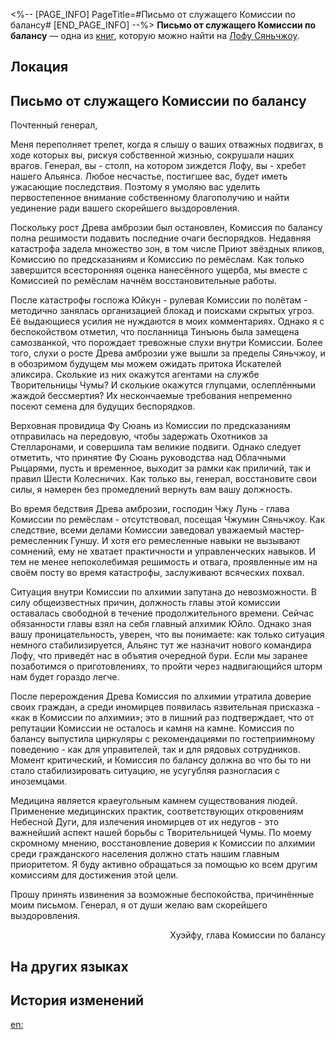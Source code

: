 <%-- [PAGE_INFO]
PageTitle=#Письмо от служащего Комиссии по балансу#
[END_PAGE_INFO] --%>
{{Дополнить}}
{{Книга Инфобокс
|id           = 279
|partIds      = 190529
|Название     = 
|Изображение  = Иконка письма.png
|Мир          = Лофу Сяньчжоу
|Томов        = 1
|Автор        = <!--нужно добавить-->
|Описание     = Письмо из Комиссии по балансу генералу Цзин Юаню.
|Том1         = {{tx}}
|Источник1    = {{tx|Отсутствует источник}}
|Персонажи    = 
|Фракции      = 
}}
'''Письмо от служащего Комиссии по балансу''' — одна из [[Книги|книг]], которую можно найти на [[Лофу Сяньчжоу]].

==Локация==
{{Отметка карты|<!--название карты-->|<!--id отметки-->}}

==Письмо от служащего Комиссии по балансу==
Почтенный генерал,

Меня переполняет трепет, когда я слышу о ваших отважных подвигах, в ходе которых вы, рискуя собственной жизнью, сокрушали наших врагов. Генерал, вы - столп, на котором зиждется Лофу, вы - хребет нашего Альянса. Любое несчастье, постигшее вас, будет иметь ужасающие последствия. Поэтому я умоляю вас уделить первостепенное внимание собственному благополучию и найти уединение ради вашего скорейшего выздоровления.

Поскольку рост Древа амброзии был остановлен, Комиссия по балансу полна решимости подавить последние очаги беспорядков. Недавняя катастрофа задела множество зон, в том числе Приют звёздных яликов, Комиссию по предсказаниям и Комиссию по ремёслам. Как только завершится всесторонняя оценка нанесённого ущерба, мы вместе с Комиссией по ремёслам начнём восстановительные работы.

После катастрофы госпожа Юйкун - рулевая Комиссии по полётам - методично занялась организацией блокад и поисками скрытых угроз. Её выдающиеся усилия не нуждаются в моих комментариях. Однако я с беспокойством отметил, что посланница Тинъюнь была замещена самозванкой, что порождает тревожные слухи внутри Комиссии. Более того, слухи о росте Древа амброзии уже вышли за пределы Сяньчжоу, и в обозримом будущем мы можем ожидать притока Искателей эликсира. Сколькие из них окажутся агентами на службе Творительницы Чумы? И сколькие окажутся глупцами, ослеплёнными жаждой бессмертия? Их нескончаемые требования непременно посеют семена для будущих беспорядков.

Верховная провидица Фу Сюань из Комиссии по предсказаниям отправилась на передовую, чтобы задержать Охотников за Стелларонами, и совершила там великие подвиги. Однако следует отметить, что принятие Фу Сюань руководства над Облачными Рыцарями, пусть и временное, выходит за рамки как приличий, так и правил Шести Колесничих. Как только вы, генерал, восстановите свои силы, я намерен без промедлений вернуть вам вашу должность.

Во время бедствия Древа амброзии, господин Чжу Лунь - глава Комиссии по ремёслам - отсутствовал, посещая Чжумин Сяньчжоу. Как следствие, всеми делами Комиссии заведовал уважаемый мастер-ремесленник Гуншу. И хотя его ремесленные навыки не вызывают сомнений, ему не хватает практичности и управленческих навыков. И тем не менее непоколебимая решимость и отвага, проявленные им на своём посту во время катастрофы, заслуживают всяческих похвал.

Ситуация внутри Комиссии по алхимии запутана до невозможности. В силу общеизвестных причин, должность главы этой комиссии оставалась свободной в течение продолжительного времени. Сейчас обязанности главы взял на себя главный алхимик Юйло. Однако зная вашу проницательность, уверен, что вы понимаете: как только ситуация немного стабилизируется, Альянс тут же назначит нового командира Лофу, что приведёт нас в объятия очередной бури. Если мы заранее позаботимся о приготовлениях, то пройти через надвигающийся шторм нам будет гораздо легче.

После перерождения Древа Комиссия по алхимии утратила доверие своих граждан, а среди иномирцев появилась язвительная присказка - «как в Комиссии по алхимии»; это в лишний раз подтверждает, что от репутации Комиссии не осталось и камня на камне. Комиссия по балансу выпустила циркуляры с рекомендациями по гостеприимному поведению - как для управителей, так и для рядовых сотрудников. Момент критический, и Комиссия по балансу должна во что бы то ни стало стабилизировать ситуацию, не усугубляя разногласия с иноземцами.

Медицина является краеугольным камнем существования людей. Применение медицинских практик, соответствующих откровениям Небесной Дуги, для излечения иномирцев от их недугов - это важнейший аспект нашей борьбы с Творительницей Чумы. По моему скромному мнению, восстановление доверия к Комиссии по алхимии среди гражданского населения должно стать нашим главным приоритетом. Я буду активно обращаться за помощью ко всем другим комиссиям для достижения этой цели.

Прошу принять извинения за возможные беспокойства, причинённые моим письмом. Генерал, я от души желаю вам скорейшего выздоровления.

<div align="right">Хуэйфу, глава Комиссии по балансу</div>

==На других языках==
{{На других языках
|en   = Correspondence From Realm-Keeping Commissioner
|zhs  = 来自地衡司司衡的信函
|zht  = 來自地衡司司衡的信函
|ja   = 地衡司司衡からの手紙
|ko   = 지형사 사형이 보낸 편지
|es   = Correspondencia del comisionado de Administración del Territorio
|fr   = Missive du responsable de la Commission du maintien de l'ordre
|ru   = Письмо от служащего Комиссии по балансу
|th   = จดหมายจากผู้ตรวจการณ์ Realm-Keeping Commission
|vi   = Thư Đến Từ Sở Địa Hành
|de   = Korrespondenz des Beauftragten der Verwaltungskommission
|id   = Surat dari Petugas Realm-Keeping Commission
|pt   = Correspondência do Comissário de Manutenção do Reino
}}

==История изменений==
{{История изменений|3.5}}

[[en:]]